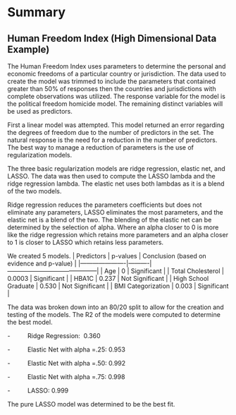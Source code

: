# Summary

## **Human Freedom Index (High Dimensional Data Example)**

The Human Freedom Index uses parameters to determine the personal and economic freedoms of a particular country or jurisdiction. The data used to create the model was trimmed to include the parameters that contained greater than 50% of responses then the countries and jurisdictions with complete observations was utilized. The response variable for the model is the political freedom homicide model. The remaining distinct variables will be used as predictors.

First a linear model was attempted. This model returned an error regarding the degrees of freedom due to the number of predictors in the set. The natural response is the need for a reduction in the number of predictors. The best way to manage a reduction of parameters is the use of regularization models.

The three basic regularization models are ridge regression, elastic net, and LASSO. The data was then used to compute the LASSO lambda and the ridge regression lambda. The elastic net uses both lambdas as it is a blend of the two models.

Ridge regression reduces the parameters coefficients but does not eliminate any parameters, LASSO eliminates the most parameters, and the elastic net is a blend of the two. The blending of the elastic net can be determined by the selection of alpha. Where an alpha closer to 0 is more like the ridge regression which retains more parameters and an alpha closer to 1 is closer to LASSO which retains less parameters.

We created 5 models.
| Predictors           | p-values | Conclusion (based on evidence and p-value) |
|----------------------|----------|--------------------------------------------|
| Age                  | 0        | Significant                                |
| Total Cholesterol    | 0.0003   | Significant                                |
| HBA1C                | 0.237    | Not Significant                            |
| High School Graduate | 0.530    | Not Significant                            |
| BMI Categorization   | 0.003    | Significant                                |

The data was broken down into an 80/20 split to allow for
the creation and testing of the models. The R2 of the models were computed to determine
the best model.

-         
Ridge Regression:  0.360

-         
Elastic Net with alpha =.25: 0.953

-         
Elastic Net with alpha =.50: 0.992

-         
Elastic Net with alpha =.75: 0.998

-         
LASSO: 0.999

The pure LASSO model was determined to be the best fit.
